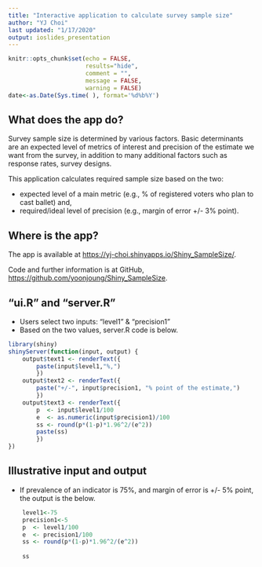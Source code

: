 ---
title: "Interactive application to calculate survey sample size"
author: "YJ Choi"
last updated: "1/17/2020"
output: ioslides_presentation
---
```{r setup, include=FALSE}
knitr::opts_chunk$set(echo = FALSE, 
                      results="hide",
                      comment = "",
                      message = FALSE,
                      warning = FALSE)
date<-as.Date(Sys.time(	), format='%d%b%Y')
```

## What does the app do?  

Survey sample size is determined by various factors. Basic determinants are an expected level of metrics of interest and precision of the estimate we want from the survey, in addition to many additional factors such as response rates, survey designs. 

This application calculates required sample size based on the two: 

- expected level of a main metric (e.g., % of registered voters who plan to cast ballet) and, 
- required/ideal level of precision (e.g., margin of error +/- 3% point).

## Where is the app?

The app is available at <https://yj-choi.shinyapps.io/Shiny_SampleSize/>.

Code and further information is at GitHub, <https://github.com/yoonjoung/Shiny_SampleSize>.


## "ui.R" and "server.R"

- Users select two inputs: "level1" & "precision1"  
- Based on the two values, server.R code is below.
```{r, evaluate=FALSE, echo=TRUE}
library(shiny)
shinyServer(function(input, output) {  
    output$text1 <- renderText({
        paste(input$level1,"%,") 
        })
    output$text2 <- renderText({
        paste("+/-", input$precision1, "% point of the estimate,") 
        })    
    output$text3 <- renderText({
        p  <- input$level1/100 
        e  <- as.numeric(input$precision1)/100 
        ss <- round(p*(1-p)*1.96^2/(e^2))
        paste(ss)
        })    
})       
```

## Illustrative input and output
- If prevalence of an indicator is 75%, and margin of error is +/- 5% point, the output is the below. 

```{r, echo=TRUE, results='asis'}

    level1<-75
    precision1<-5
    p  <- level1/100 
    e  <- precision1/100 
    ss <- round(p*(1-p)*1.96^2/(e^2))
    
    ss
```